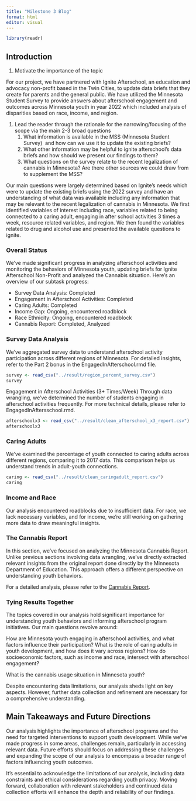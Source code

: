 ```yaml
---
title: "Milestone 3 Blog"
format: html
editor: visual
---
```


```r
library(readr)
```

## Introduction

1.  Motivate the importance of the topic

For our project, we have partnered with Ignite Afterschool, an education and advocacy non-profit based in the Twin Cities, to update data briefs that they create for parents and the general public. We have utilized the Minnesota Student Survey to provide answers about afterschool engagement and outcomes across Minnesota youth in year 2022 which included analysis of disparities based on race, income, and region.

1.  Lead the reader through the rationale for the narrowing/focusing of the scope via the main 2-3 broad questions
    1.  What information is available in the MSS (Minnesota Student Survey)  and how can we use it to update the existing briefs?
    2.  What other information may be helpful to ignite afterschool’s data briefs and how should we present our findings to them?
    3.  What questions on the survey relate to the recent legalization of cannabis in Minnesota? Are there other sources we could draw from to supplement the MSS?

Our main questions were largely determined based on Ignite’s needs which were to update the existing briefs using the 2022 survey and have an understanding of what data was available including any information that may be relevant to the recent legalization of cannabis in Minnesota. We first identified variables of interest including race, variables related to being connected to a caring adult, engaging in after school activities 3 times a week, resource related variables, and region. We then found the variables related to drug and alcohol use and presented the available questions to ignite.

### Overall Status

We've made significant progress in analyzing afterschool activities and monitoring the behaviors of Minnesota youth, updating briefs for Ignite Afterschool Non-Profit and analyzed the Cannabis situation. Here's an overview of our subtask progress:

-   Survey Data Analysis: Completed
-   Engagement in Afterschool Activities: Completed
-   Caring Adults: Completed
-   Income Gap: Ongoing, encountered roadblock
-   Race Ethnicity: Ongoing, encountered roadblock
-   Cannabis Report: Completed, Analyzed

### Survey Data Analysis

We've aggregated survey data to understand afterschool activity participation across different regions of Minnesota. For detailed insights, refer to the Part 2 bonus in the EngagedInAfterschool.rmd file.

```r
survey <- read_csv("../result/region_percent_survey.csv")
survey
```

Engagement in Afterschool Activities (3+ Times/Week) Through data wrangling, we've determined the number of students engaging in afterschool activities frequently. For more technical details, please refer to EngagedInAftersschool.rmd.

```r
afterschoolx3 <- read_csv("../result/clean_afterschool_x3_report.csv")
afterschoolx3
```

### Caring Adults

We've examined the percentage of youth connected to caring adults across different regions, comparing it to 2017 data. This comparison helps us understand trends in adult-youth connections.

```r
caring <- read_csv("../result/clean_caringadult_report.csv")
caring
```

### Income and Race

Our analysis encountered roadblocks due to insufficient data. For race, we lack necessary variables, and for income, we're still working on gathering more data to draw meaningful insights.

### The Cannabis Report

In this section, we've focused on analyzing the Minnesota Cannabis Report. Unlike previous sections involving data wrangling, we've directly extracted relevant insights from the original report done directly by the Minnesota Department of Education. This approach offers a different perspective on understanding youth behaviors.

For a detailed analysis, please refer to the [Cannabis Report](https://docs.google.com/document/d/1L46I7ujxrKbMHMFkZnTt8oIH1bnxZcQj3Bjs2AhOSYs/edit?usp=sharing).

### Tying Results Together

The topics covered in our analysis hold significant importance for understanding youth behaviors and informing afterschool program initiatives. Our main questions revolve around:

How are Minnesota youth engaging in afterschool activities, and what factors influence their participation? What is the role of caring adults in youth development, and how does it vary across regions? How do socioeconomic factors, such as income and race, intersect with afterschool engagement?

What is the cannabis usage situation in Minnesota youth?

Despite encountering data limitations, our analysis sheds light on key aspects. However, further data collection and refinement are necessary for a comprehensive understanding.

## Main Takeaways and Future Directions

Our analysis highlights the importance of afterschool programs and the need for targeted interventions to support youth development. While we've made progress in some areas, challenges remain, particularly in accessing relevant data. Future efforts should focus on addressing these challenges and expanding the scope of our analysis to encompass a broader range of factors influencing youth outcomes.

It's essential to acknowledge the limitations of our analysis, including data constraints and ethical considerations regarding youth privacy. Moving forward, collaboration with relevant stakeholders and continued data collection efforts will enhance the depth and reliability of our findings.
